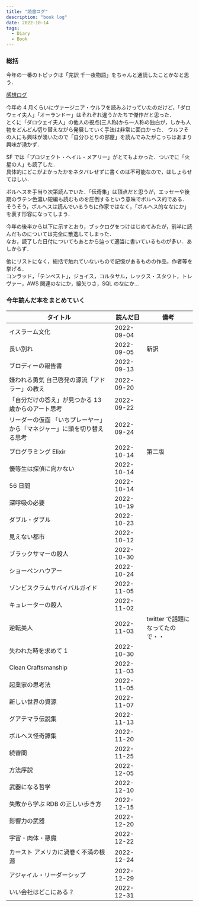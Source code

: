 ```yaml
---
title: "読書ログ"
description: "book log"
date: 2022-10-14
tags:
  - Diary
  - Book
---
```


### 総括

今年の一番のトピックは「完訳 千一夜物語」をちゃんと通読したことかなと思う．

[感想ログ](/books-alf-laylah-wa-laylah)

今年の 4 月くらいにヴァージニア・ウルフを読みふけっていたのだけど，「ダロウェイ夫人」「オーランドー」はそれぞれ違うかたちで傑作だと思った．  
とくに「ダロウェイ夫人」の他人の視点(三人称)から一人称の独白が，しかも人物をどんどん切り替えながら発展していく手法は非常に面白かった．
ウルフその人にも興味が湧いたので「自分ひとりの部屋」を読んでみたがこっちはあまり興味が湧かず．  

SF では「プロジェクト・ヘイル・メアリー」がとてもよかった．ついでに「火星の人」も読了した．  
具体的にどこがよかったかをネタバレせずに書くのは不可能なので，はしょらせてほしい．  

ボルヘスを手当り次第読んでいた．「伝奇集」は頂点だと思うが，エッセーや後期のラテン色濃い短編も読むものを圧倒するという意味でボルヘス的である．  
そうそう，ボルヘスは読んでいるうちに作家ではなく，「ボルヘス的ななにか」を表す形容になってしまう．


今年の後半から以下に示すとおり，ブックログをつけはじめてみたが，前半に読んだものについては完全に散逸してしまった．  
なお，読了した日付についてもあとから辿って適当に書いているものが多い．あしからず．

他にリストになく，総括で触れていないもので記憶があるものの作品，作者等を挙げる．  
コンラッド，「テンペスト」，ジョイス，コルタサル，レックス・スタウト，トレヴァー，AWS 関連のなにか，綿矢りさ，SQL のなにか…


### 今年読んだ本をまとめていく

|タイトル|読んだ日|備考|
|--|--|--|
|イスラーム文化|2022-09-04||
|長い別れ|2022-09-05|新訳|
|ブロディーの報告書|2022-09-13||
|嫌われる勇気 自己啓発の源流「アドラー」の教え|2022-09-20||
|「自分だけの答え」が見つかる 13 歳からのアート思考|2022-09-22||
|リーダーの仮面 「いちプレーヤー」から「マネジャー」に頭を切り替える思考|2022-09-24||
|プログラミング Elixir|2022-10-14|第二版|
|優等生は探偵に向かない|2022-10-14||
|56 日間|2022-10-14||
|深呼吸の必要|2022-10-19||
|ダブル・ダブル|2022-10-23||
|見えない都市|2022-10-12||
|ブラックサマーの殺人|2022-10-30||
|ショーペンハウアー|2022-10-24||
|ゾンビスクラムサバイバルガイド|2022-11-05||
|キュレーターの殺人|2022-11-02||
|逆転美人|2022-11-03|twitter で話題になってたので・・|
|失われた時を求めて 1|2022-10-30||
|Clean Craftsmanship|2022-11-03||
|起業家の思考法|2022-11-05||
|新しい世界の資源|2022-11-07||
|グアテマラ伝説集|2022-11-13||
|ボルヘス怪奇譚集|2022-11-20||
|続審問|2022-11-25||
|方法序説|2022-12-05||
|武器になる哲学|2022-12-10||
|失敗から学ぶ RDB の正しい歩き方|2022-12-15||
|影響力の武器|2022-12-20||
|宇宙・肉体・悪魔|2022-12-22||
|カースト アメリカに渦巻く不満の根源|2022-12-24||
|アジャイル・リーダーシップ|2022-12-29||
|いい会社はどこにある？|2022-12-31||